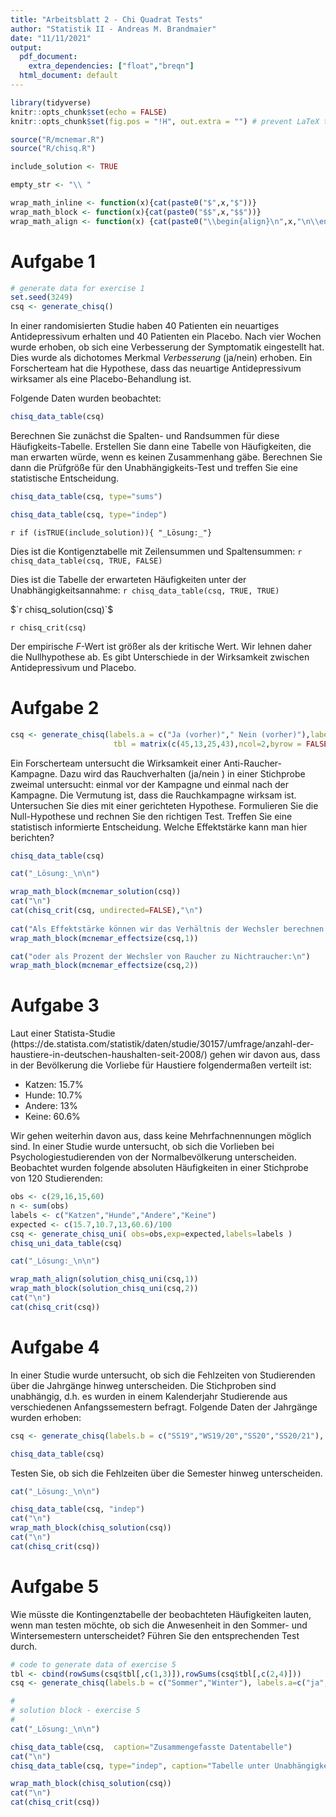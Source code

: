 ```yaml
---
title: "Arbeitsblatt 2 - Chi Quadrat Tests"
author: "Statistik II - Andreas M. Brandmaier"
date: "11/11/2021"
output:
  pdf_document: 
    extra_dependencies: ["float","breqn"]
  html_document: default
---
```


```r
library(tidyverse)
knitr::opts_chunk$set(echo = FALSE)
knitr::opts_chunk$set(fig.pos = "!H", out.extra = "") # prevent LaTeX tables from floating around

source("R/mcnemar.R")
source("R/chisq.R")

include_solution <- TRUE

empty_str <- "\\ "

wrap_math_inline <- function(x){cat(paste0("$",x,"$"))}
wrap_math_block <- function(x){cat(paste0("$$",x,"$$"))}
wrap_math_align <- function(x) {cat(paste0("\\begin{align}\n",x,"\n\\end{align}"))}
```


# Aufgabe 1

```r
# generate data for exercise 1
set.seed(3249)
csq <- generate_chisq()
```

In einer randomisierten Studie haben 40 Patienten ein neuartiges Antidepressivum erhalten und 40 Patienten ein Placebo. Nach vier Wochen wurde erhoben, ob sich eine Verbesserung der Symptomatik eingestellt hat. Dies wurde als dichotomes Merkmal _Verbesserung_ (ja/nein) erhoben. Ein Forscherteam hat die Hypothese, dass das neuartige Antidepressivum wirksamer als eine Placebo-Behandlung ist.

Folgende Daten wurden beobachtet:

```r
chisq_data_table(csq)
```


Berechnen Sie zunächst die Spalten- und Randsummen für diese Häufigkeits-Tabelle. Erstellen Sie dann eine Tabelle von Häufigkeiten, die man erwarten würde, wenn es keinen Zusammenhang gäbe. Berechnen Sie dann die Prüfgröße für den Unabhängigkeits-Test und treffen Sie eine statistische Entscheidung.


```r


chisq_data_table(csq, type="sums")

chisq_data_table(csq, type="indep")


```

`r if (isTRUE(include_solution)){ "_Lösung:_"} `

Dies ist die Kontigenztabelle mit Zeilensummen und Spaltensummen:
`r chisq_data_table(csq, TRUE, FALSE)`

Dies ist die Tabelle der erwarteten Häufigkeiten unter der Unabhängigkeitsannahme:
`r chisq_data_table(csq, TRUE, TRUE)`

$`r chisq_solution(csq)`$

`r chisq_crit(csq)`

Der empirische _F_-Wert ist größer als der kritische Wert. Wir lehnen daher die Nullhypothese ab. Es gibt Unterschiede in der Wirksamkeit zwischen Antidepressivum und Placebo.


# Aufgabe 2
```r
csq <- generate_chisq(labels.a = c("Ja (vorher)"," Nein (vorher)"),labels.b=c("Ja (Nachher)","Nein (Nachher)"),
                       tbl = matrix(c(45,13,25,43),ncol=2,byrow = FALSE))

```
Ein Forscherteam untersucht die Wirksamkeit einer Anti-Raucher-Kampagne. Dazu wird das Rauchverhalten (ja/nein ) in einer Stichprobe zweimal untersucht: einmal vor der Kampagne und einmal nach der Kampagne. Die Vermutung ist, dass die Rauchkampagne wirksam ist. Untersuchen Sie dies mit einer gerichteten Hypothese.
Formulieren Sie die Null-Hypothese und rechnen Sie den richtigen Test. Treffen Sie eine statistisch informierte Entscheidung. Welche Effektstärke kann man hier berichten?



```r
chisq_data_table(csq)
```

```r
cat("_Lösung:_\n\n")

wrap_math_block(mcnemar_solution(csq))
cat("\n")
cat(chisq_crit(csq, undirected=FALSE),"\n")
 
cat("Als Effektstärke können wir das Verhältnis der Wechsler berechnen:\n")
wrap_math_block(mcnemar_effectsize(csq,1))

cat("oder als Prozent der Wechsler von Raucher zu Nichtraucher:\n")
wrap_math_block(mcnemar_effectsize(csq,2))
```



# Aufgabe 3

Laut einer Statista-Studie (https://de.statista.com/statistik/daten/studie/30157/umfrage/anzahl-der-haustiere-in-deutschen-haushalten-seit-2008/) gehen wir davon aus, dass in der Bevölkerung die Vorliebe für Haustiere folgendermaßen verteilt ist:

- Katzen: 15.7%
- Hunde: 10.7%
- Andere: 13%
- Keine: 60.6%

Wir gehen weiterhin davon aus, dass keine Mehrfachnennungen möglich sind. In einer Studie wurde untersucht, ob sich die Vorlieben bei Psychologiestudierenden von der Normalbevölkerung unterscheiden. Beobachtet wurden folgende absoluten Häufigkeiten in einer Stichprobe von 120 Studierenden:


```r
obs <- c(29,16,15,60)
n <- sum(obs)
labels <- c("Katzen","Hunde","Andere","Keine")
expected <- c(15.7,10.7,13,60.6)/100
csq <- generate_chisq_uni( obs=obs,exp=expected,labels=labels )
chisq_uni_data_table(csq) 
```

```r
cat("_Lösung:_\n\n")

wrap_math_align(solution_chisq_uni(csq,1))
wrap_math_block(solution_chisq_uni(csq,2))
cat("\n")
cat(chisq_crit(csq))
```


# Aufgabe 4

In einer Studie wurde untersucht, ob sich die Fehlzeiten von Studierenden über die Jahrgänge hinweg unterscheiden. Die Stichproben sind unabhängig, d.h. es wurden in einem Kalenderjahr Studierende aus verschiedenen Anfangssemestern befragt. Folgende Daten der Jahrgänge wurden erhoben:

```r
csq <- generate_chisq(labels.b = c("SS19","WS19/20","SS20","SS20/21"), labels.a=c("ja","nein"),tbl = matrix(c(88,12,95,5, 93,7,95,5), ncol=4))
```

```r
chisq_data_table(csq) 
```

Testen Sie, ob sich die Fehlzeiten über die Semester hinweg unterscheiden.

```r
cat("_Lösung:_\n\n")

chisq_data_table(csq, "indep")
cat("\n")
wrap_math_block(chisq_solution(csq))
cat("\n")
cat(chisq_crit(csq))
```

# Aufgabe 5
Wie müsste die Kontingenztabelle der beobachteten Häufigkeiten lauten, wenn man testen möchte, ob sich die Anwesenheit in den Sommer- und Wintersemestern unterscheidet? Führen Sie den entsprechenden Test durch.

```r
# code to generate data of exercise 5
tbl <- cbind(rowSums(csq$tbl[,c(1,3)]),rowSums(csq$tbl[,c(2,4)]))
csq <- generate_chisq(labels.b = c("Sommer","Winter"), labels.a=c("ja","nein"),tbl=tbl)
```



```r
#
# solution block - exercise 5
#
cat("_Lösung:_\n\n")

chisq_data_table(csq,  caption="Zusammengefasste Datentabelle")
cat("\n")
chisq_data_table(csq, type="indep", caption="Tabelle unter Unabhängigkeitsannahme")

wrap_math_block(chisq_solution(csq))
cat("\n")
cat(chisq_crit(csq))
```

